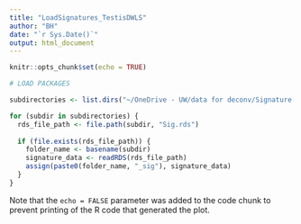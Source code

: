```yaml
---
title: "LoadSignatures_TestisDWLS"
author: "BH"
date: "`r Sys.Date()`"
output: html_document
---
```


```r
knitr::opts_chunk$set(echo = TRUE)
```



```r
# LOAD PACKAGES
```



```r

subdirectories <- list.dirs("~/OneDrive - UW/data for deconv/Signature matrices impute+no impute (D)/Testis/DWLS_testis", full.names = TRUE, recursive = FALSE)

for (subdir in subdirectories) {
  rds_file_path <- file.path(subdir, "Sig.rds")
  
  if (file.exists(rds_file_path)) {
    folder_name <- basename(subdir)
    signature_data <- readRDS(rds_file_path)
    assign(paste0(folder_name, "_sig"), signature_data)
  }
}
```

Note that the `echo = FALSE` parameter was added to the code chunk to prevent printing of the R code that generated the plot.
